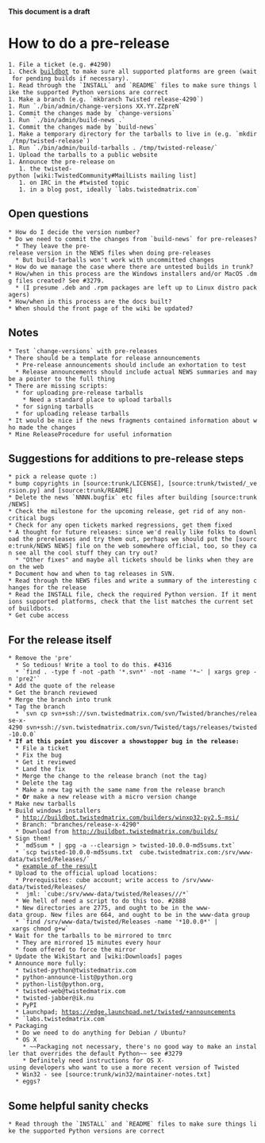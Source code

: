 '''This document is a draft'''

= How to do a pre-release =

 1. File a ticket (e.g. #4290)
 1. Check [http://twistedmatrix.com/boxes-supported buildbot] to make sure all supported platforms are green (wait for pending builds if necessary).
 1. Read through the `INSTALL` and `README` files to make sure things like the supported Python versions are correct
 1. Make a branch (e.g. `mkbranch Twisted release-4290`)
 1. Run `./bin/admin/change-versions XX.YY.ZZpreN`
 1. Commit the changes made by `change-versions`
 1. Run `./bin/admin/build-news .`
 1. Commit the changes made by `build-news`
 1. Make a temporary directory for the tarballs to live in (e.g. `mkdir /tmp/twisted-release`)
 1. Run `./bin/admin/build-tarballs . /tmp/twisted-release/`
 1. Upload the tarballs to a public website
 1. Announce the pre-release on
    1. the twisted-python [wiki:TwistedCommunity#MailLists mailing list]
    1. on IRC in the #twisted topic
    1. in a blog post, ideally `labs.twistedmatrix.com`


== Open questions ==

 * How do I decide the version number?
 * Do we need to commit the changes from `build-news` for pre-releases?
   * They leave the pre-release version in the NEWS files when doing pre-releases
   * But build-tarballs won't work with uncommitted changes
 * How do we manage the case where there are untested builds in trunk?
 * How/when in this process are the Windows installers and/or MacOS .dmg files created? See #3279.
   * (I presume .deb and .rpm packages are left up to Linux distro packagers)
 * How/when in this process are the docs built?
 * When should the front page of the wiki be updated?

== Notes ==

 * Test `change-versions` with pre-releases
 * There should be a template for release announcements
   * Pre-release announcements should include an exhortation to test
   * Release announcements should include actual NEWS summaries and maybe a pointer to the full thing
 * There are missing scripts:
   * for uploading pre-release tarballs
     * Need a standard place to upload tarballs
   * for signing tarballs
   * for uploading release tarballs
 * It would be nice if the news fragments contained information about who made the changes
 * Mine ReleaseProcedure for useful information

== Suggestions for additions to pre-release steps ==

 * pick a release quote :)
 * bump copyrights in [source:trunk/LICENSE], [source:trunk/twisted/_version.py] and [source:trunk/README]
 * Delete the news `NNNN.bugfix` etc files after building [source:trunk/NEWS]
 * Check the milestone for the upcoming release, get rid of any non-critical bugs
 * Check for any open tickets marked regressions, get them fixed
 * A thought for future releases: since we'd really like folks to download the prereleases and try them out, perhaps we should put the [source:trunk/NEWS NEWS] file on the web somewhere official, too, so they can see all the cool stuff they can try out?
   * "Other fixes" and maybe all tickets should be links when they are on the web
 * Document how and when to tag releases in SVN.
 * Read through the NEWS files and write a summary of the interesting changes for the release
 * Read the INSTALL file, check the required Python version. If it mentions supported platforms, check that the list matches the current set of buildbots.
 * Get cube access

== For the release itself ==

 * Remove the 'pre'
   * So tedious! Write a tool to do this. #4316
   * `find . -type f -not -path '*.svn*' -not -name '*~' | xargs grep -n 'pre2'`
 * Add the quote of the release
 * Get the branch reviewed
 * Merge the branch into trunk
 * Tag the branch
   * `svn cp svn+ssh://svn.twistedmatrix.com/svn/Twisted/branches/release-x-4290 svn+ssh://svn.twistedmatrix.com/svn/Twisted/tags/releases/twisted-10.0.0`
 * '''If at this point you discover a showstopper bug in the release:'''
   * File a ticket
   * Fix the bug
   * Get it reviewed
   * Land the fix
   * Merge the change to the release branch (not the tag)
   * Delete the tag
   * Make a new tag with the same name from the release branch
   * '''Or''' make a new release with a micro version change
 * Make new tarballs
 * Build windows installers
   * http://buildbot.twistedmatrix.com/builders/winxp32-py2.5-msi/
   * Branch: "branches/release-x-4290"
   * Download from http://buildbot.twistedmatrix.com/builds/
 * Sign them!
   * `md5sum * | gpg -a --clearsign > twisted-10.0.0-md5sums.txt`
   * `scp twisted-10.0.0-md5sums.txt  cube.twistedmatrix.com:/srv/www-data/twisted/Releases/`
   * [http://tmrc.mit.edu/mirror/twisted/twisted-9.0.0-md5sums.txt example of the result]
 * Upload to the official upload locations:
   * Prerequisites: cube account; write access to /srv/www-data/twisted/Releases/
   * <radix> jml: `cube:/srv/www-data/twisted/Releases/<Project>/<First two parts of version number>/*`
   * We hell of need a script to do this too. #2888
   * New directories are 2775, and ought to be in the www-data group. New files are 664, and ought to be in the www-data group
   * `find /srv/www-data/twisted/Releases -name '*10.0.0*' | xargs chmod g+w`
 * Wait for the tarballs to be mirrored to tmrc
   * They are mirrored 15 minutes every hour
   * foom offered to force the mirror
 * Update the WikiStart and [wiki:Downloads] pages
 * Announce more fully:
   * twisted-python@twistedmatrix.com
   * python-announce-list@python.org
   * python-list@python.org,
   * twisted-web@twistedmatrix.com
   * twisted-jabber@ik.nu
   * PyPI
   * Launchpad; https://edge.launchpad.net/twisted/+announcements
   * `labs.twistedmatrix.com`
 * Packaging
   * Do we need to do anything for Debian / Ubuntu?
   * OS X
     * ~~Packaging not necessary, there's no good way to make an installer that overrides the default Python~~ see #3279
     * Definitely need instructions for OS X-using developers who want to use a more recent version of Twisted
   * Win32 - see [source:trunk/win32/maintainer-notes.txt]
   * eggs?

== Some helpful sanity checks ==

 * Read through the `INSTALL` and `README` files to make sure things like the supported Python versions are correct